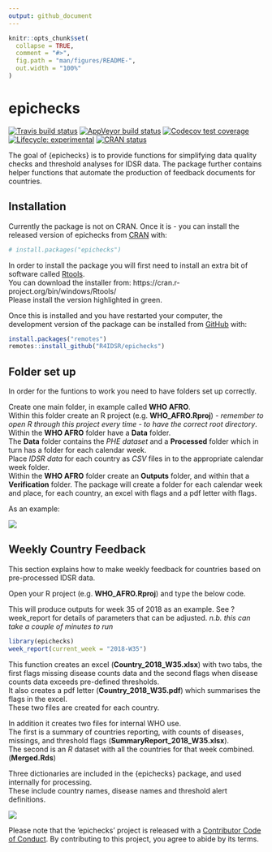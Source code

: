 ```yaml
---
output: github_document
---
```


<!-- README.md is generated from README.Rmd. Please edit that file -->

```r
knitr::opts_chunk$set(
  collapse = TRUE,
  comment = "#>",
  fig.path = "man/figures/README-",
  out.width = "100%"
)
```

# epichecks

<!-- badges: start -->
[![Travis build status](https://travis-ci.org/R4IDSR/epichecks.svg?branch=master)](https://travis-ci.org/R4IDSR/epichecks)
[![AppVeyor build status](https://ci.appveyor.com/api/projects/status/github/R4IDSR/epichecks?branch=master&svg=true)](https://ci.appveyor.com/project/R4IDSR/epichecks)
[![Codecov test coverage](https://codecov.io/gh/R4IDSR/epichecks/branch/master/graph/badge.svg)](https://codecov.io/gh/R4IDSR/epichecks?branch=master)
[![Lifecycle: experimental](https://img.shields.io/badge/lifecycle-experimental-orange.svg)](https://www.tidyverse.org/lifecycle/#experimental)
[![CRAN status](https://www.r-pkg.org/badges/version/epichecks)](https://CRAN.R-project.org/package=epichecks)
<!-- badges: end -->

The goal of {epichecks} is to provide functions for simplifying data quality
checks and threshold analyses for IDSR data.
The package further contains helper functions that automate the production of 
feedback documents for countries. 


## Installation

Currently the package is not on CRAN. 
Once it is - you can install the released version of epichecks from [CRAN](https://CRAN.R-project.org) with:

``` r
# install.packages("epichecks")
```

In order to install the package you will first need to install an extra bit of 
software called [Rtools](https://cran.r-project.org/bin/windows/Rtools/).  
You can download the installer from: https://cran.r-project.org/bin/windows/Rtools/  
Please install the version highlighted in green. 

Once this is installed and you have restarted your computer, 
the development version of the package can be installed from [GitHub](https://github.com/) with:

``` r
install.packages("remotes")
remotes::install_github("R4IDSR/epichecks")
```
## Folder set up 

In order for the funtions to work you need to have folders set up correctly. 

Create one main folder, in example called **WHO AFRO**.  
Within this folder create an R project (e.g. **WHO_AFRO.Rproj**) - *remember to open R 
through this project every time - to have the correct root directory*.  
Within the **WHO AFRO** folder have a **Data** folder.  
The **Data** folder contains the *PHE dataset* and a **Processed** folder which in 
turn has a folder for each calendar week.  
Place *IDSR data* for each country as *CSV* files in to the appropriate
calendar week folder.  
Within the **WHO AFRO** folder create an **Outputs** folder, and within that 
a **Verification** folder. The package will create a folder for each calendar week
and place, for each country, an excel with flags and a pdf letter with flags. 

As an example: 

<img src="man/figures/folder_layout.png"/>

## Weekly Country Feedback 

This section explains how to make weekly feedback for countries based on 
pre-processed IDSR data. 

Open your R project (e.g. **WHO_AFRO.Rproj**) and type the below code.  

This will produce outputs for week 35 of 2018 as an example. 
See ?week_report for details of parameters that can be adjusted. 
*n.b. this can take a couple of minutes to run* 

``` r
library(epichecks)
week_report(current_week = "2018-W35")
```
This function creates an excel (**Country_2018_W35.xlsx**) with two tabs, 
the first flags missing disease counts data and the second flags when disease counts
data exceeds pre-defined thresholds.  
It also creates a pdf letter (**Country_2018_W35.pdf**) which summarises the 
flags in the excel.  
These two files are created for each country.  
  
In addition it creates two files for internal WHO use.  
The first is a summary of countries reporting, with counts of diseases, missings, and 
threshold flags (**SummaryReport_2018_W35.xlsx**).  
The second is an *R* dataset with all the countries for that week combined. (**Merged.Rds**)  

Three dictionaries are included in the {epichecks} package, and used internally for
processing.  
These include country names, disease names and threshold alert definitions. 

<img src="man/figures/weekly_flow.png"/>


Please note that the 'epichecks' project is released with a
[Contributor Code of Conduct](.github/CODE_OF_CONDUCT.md).
By contributing to this project, you agree to abide by its terms.



